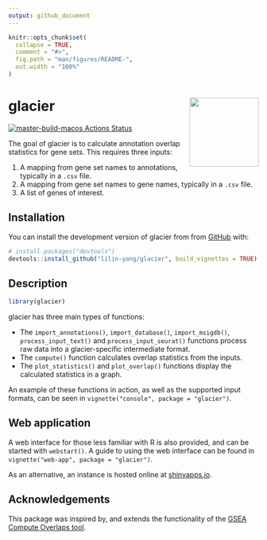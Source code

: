 ```yaml
---
output: github_document
---
```


<!-- README.md is generated from README.Rmd. Please edit that file -->

```r
knitr::opts_chunk$set(
  collapse = TRUE,
  comment = "#>",
  fig.path = "man/figures/README-",
  out.width = "100%"
)
```

# glacier <img src="man/figures/icon.png" align="right" height="139">

<!-- badges: start -->
[![master-build-macos Actions Status](https://github.com/lilin-yang/glacier/workflows/build-macos/badge.svg)](https://github.com/lilin-yang/glacier/actions)
<!-- badges: end -->

The goal of glacier is to calculate annotation overlap statistics for gene sets.
This requires three inputs:

1. A mapping from gene set names to annotations, typically in a `.csv` file.
2. A mapping from gene set names to gene names, typically in a `.csv` file.
3. A list of genes of interest.

## Installation

<!--
You can install the released version of glacier from [CRAN](https://CRAN.R-project.org) with:

``` r
install.packages("glacier")
```

And the development version from [GitHub](https://github.com/) with:
-->

You can install the development version of glacier from from [GitHub](https://github.com/) with:

``` r
# install.packages("devtools")
devtools::install_github("lilin-yang/glacier", build_vignettes = TRUE)
```
## Description

```r
library(glacier)
```

glacier has three main types of functions:

* The `import_annotations()`, `import_database()`, `import_msigdb()`,
`process_input_text()` and `process_input_seurat()` functions process raw data
into a glacier-specific intermediate format.
* The `compute()` function calculates overlap statistics from the inputs.
* The `plot_statistics()` and `plot_overlap()` functions display the calculated
statistics in a graph.

An example of these functions in action, as well as the supported input formats,
can be seen in `vignette("console", package = "glacier")`.

## Web application

A web interface for those less familiar with R is also provided, and can be
started with `webstart()`. A guide to using the web interface can be found in
`vignette("web-app", package = "glacier")`.

As an alternative, an instance is hosted online at
[shinyapps.io](https://lilin-yang.shinyapps.io/glacier/).

## Acknowledgements

This package was inspired by, and extends the functionality of the [GSEA Compute
Overlaps tool](https://www.gsea-msigdb.org/gsea/msigdb/annotate.jsp).

